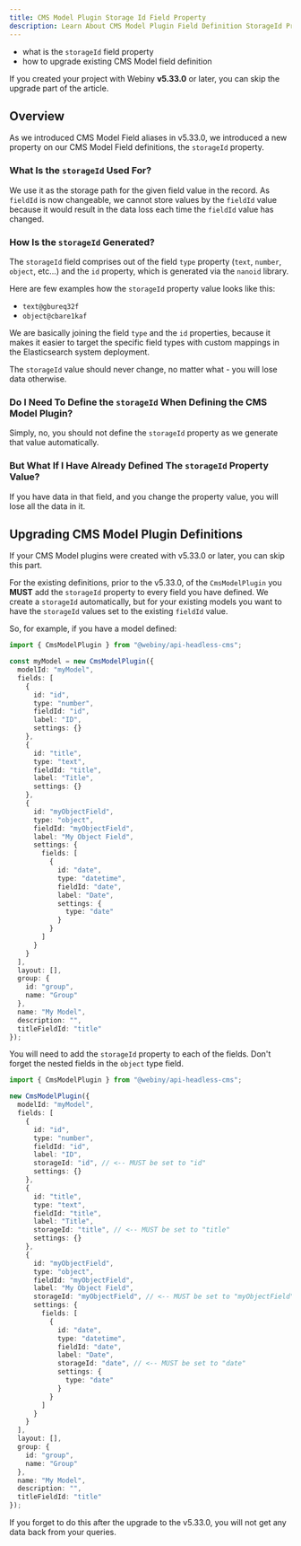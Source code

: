 ```yaml
---
title: CMS Model Plugin Storage Id Field Property
description: Learn About CMS Model Plugin Field Definition StorageId Property
---
```



<Alert type="success" title="What you'll learn">

- what is the `storageId` field property
- how to upgrade existing CMS Model field definition

</Alert>

<Alert type="info" title="Can I use this?">

If you created your project with Webiny **v5.33.0** or later, you can skip the upgrade part of the article.

</Alert>

## Overview

As we introduced CMS Model Field aliases in v5.33.0, we introduced a new property on our CMS Model Field definitions, the `storageId` property.

### What Is the `storageId` Used For?

We use it as the storage path for the given field value in the record. As `fieldId` is now changeable, we cannot store values by the `fieldId` value because it would result in the data loss each time the `fieldId` value has changed.

### How Is the `storageId` Generated?

The `storageId` field comprises out of the field `type` property (`text`, `number`, `object`, etc...) and the `id` property, which is generated via the `nanoid` library.

Here are few examples how the `storageId` property value looks like this:

- `text@gbureq32f`
- `object@cbare1kaf`

We are basically joining the field `type` and the `id` properties, because it makes it easier to target the specific field types with custom mappings in the Elasticsearch system deployment.

The `storageId` value should never change, no matter what - you will lose data otherwise.

### Do I Need To Define the `storageId` When Defining the CMS Model Plugin?

Simply, no, you should not define the `storageId` property as we generate that value automatically.

### But What If I Have Already Defined The `storageId` Property Value?

If you have data in that field, and you change the property value, you will lose all the data in it.

## Upgrading CMS Model Plugin Definitions

<Alert type="info">
  If your CMS Model plugins were created with v5.33.0 or later, you can skip this part.
</Alert>

For the existing definitions, prior to the v5.33.0, of the `CmsModelPlugin` you **MUST** add the `storageId` property to every field you have defined.
We create a `storageId` automatically, but for your existing models you want to have the `storageId` values set to the existing `fieldId` value.

So, for example, if you have a model defined:

```typescript
import { CmsModelPlugin } from "@webiny/api-headless-cms";

const myModel = new CmsModelPlugin({
  modelId: "myModel",
  fields: [
    {
      id: "id",
      type: "number",
      fieldId: "id",
      label: "ID",
      settings: {}
    },
    {
      id: "title",
      type: "text",
      fieldId: "title",
      label: "Title",
      settings: {}
    },
    {
      id: "myObjectField",
      type: "object",
      fieldId: "myObjectField",
      label: "My Object Field",
      settings: {
        fields: [
          {
            id: "date",
            type: "datetime",
            fieldId: "date",
            label: "Date",
            settings: {
              type: "date"
            }
          }
        ]
      }
    }
  ],
  layout: [],
  group: {
    id: "group",
    name: "Group"
  },
  name: "My Model",
  description: "",
  titleFieldId: "title"
});
```

You will need to add the `storageId` property to each of the fields. Don't forget the nested fields in the `object` type field.

```typescript
import { CmsModelPlugin } from "@webiny/api-headless-cms";

new CmsModelPlugin({
  modelId: "myModel",
  fields: [
    {
      id: "id",
      type: "number",
      fieldId: "id",
      label: "ID",
      storageId: "id", // <-- MUST be set to "id"
      settings: {}
    },
    {
      id: "title",
      type: "text",
      fieldId: "title",
      label: "Title",
      storageId: "title", // <-- MUST be set to "title"
      settings: {}
    },
    {
      id: "myObjectField",
      type: "object",
      fieldId: "myObjectField",
      label: "My Object Field",
      storageId: "myObjectField", // <-- MUST be set to "myObjectField"
      settings: {
        fields: [
          {
            id: "date",
            type: "datetime",
            fieldId: "date",
            label: "Date",
            storageId: "date", // <-- MUST be set to "date"
            settings: {
              type: "date"
            }
          }
        ]
      }
    }
  ],
  layout: [],
  group: {
    id: "group",
    name: "Group"
  },
  name: "My Model",
  description: "",
  titleFieldId: "title"
});
```

If you forget to do this after the upgrade to the v5.33.0, you will not get any data back from your queries.
